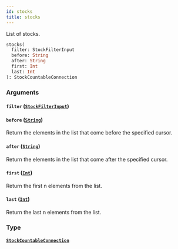 ```yaml
---
id: stocks
title: stocks
---
```


List of stocks.

```graphql
stocks(
  filter: StockFilterInput
  before: String
  after: String
  first: Int
  last: Int
): StockCountableConnection

```

### Arguments

#### `filter` ([`StockFilterInput`](../../../developer/api-reference/inputs/stock-filter-input))

#### `before` ([`String`](../../../developer/api-reference/scalars/string))

Return the elements in the list that come before the specified cursor.

#### `after` ([`String`](../../../developer/api-reference/scalars/string))

Return the elements in the list that come after the specified cursor.

#### `first` ([`Int`](../../../developer/api-reference/scalars/int))

Return the first n elements from the list.

#### `last` ([`Int`](../../../developer/api-reference/scalars/int))

Return the last n elements from the list.

### Type

#### [`StockCountableConnection`](../../../developer/api-reference/objects/stock-countable-connection)
